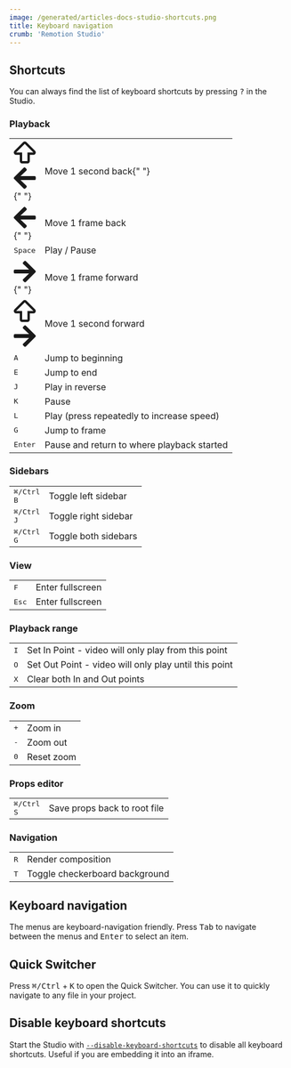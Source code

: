 ```yaml
---
image: /generated/articles-docs-studio-shortcuts.png
title: Keyboard navigation
crumb: 'Remotion Studio'
---
```


## Shortcuts

You can always find the list of keyboard shortcuts by pressing <kbd>?</kbd> in the Studio.

### Playback

<table>
<tr>
<td>
  <kbd>
    <svg viewBox="0 0 448 512" style={{ width: 10, display: "inline" }}>
      <path
        fill="currentColor"
        d="M48.048 304h73.798v128c0 26.51 21.49 48 48 48h108.308c26.51 0 48-21.49 48-48V304h73.789c42.638 0 64.151-51.731 33.941-81.941l-175.943-176c-18.745-18.745-49.137-18.746-67.882 0l-175.952 176C-16.042 252.208 5.325 304 48.048 304zM224 80l176 176H278.154v176H169.846V256H48L224 80z"
      ></path>
    </svg>
  </kbd>
  <div style={{ width: 2, display: "inline-block" }} />
  <kbd>
    <svg viewBox="0 0 448 512" style={{ width: 10, display: "inline" }}>
      <path
        fill="currentColor"
        d="M257.5 445.1l-22.2 22.2c-9.4 9.4-24.6 9.4-33.9 0L7 273c-9.4-9.4-9.4-24.6 0-33.9L201.4 44.7c9.4-9.4 24.6-9.4 33.9 0l22.2 22.2c9.5 9.5 9.3 25-.4 34.3L136.6 216H424c13.3 0 24 10.7 24 24v32c0 13.3-10.7 24-24 24H136.6l120.5 114.8c9.8 9.3 10 24.8.4 34.3z"
      ></path>
    </svg>
  </kbd>{" "}
  </td>
  <td>
  Move 1 second back{" "}
  </td>
  </tr>
  <tr>
  <td>
  <kbd>
    <svg viewBox="0 0 448 512" style={{ width: 10, display: "inline" }}>
      <path
        fill="currentColor"
        d="M257.5 445.1l-22.2 22.2c-9.4 9.4-24.6 9.4-33.9 0L7 273c-9.4-9.4-9.4-24.6 0-33.9L201.4 44.7c9.4-9.4 24.6-9.4 33.9 0l22.2 22.2c9.5 9.5 9.3 25-.4 34.3L136.6 216H424c13.3 0 24 10.7 24 24v32c0 13.3-10.7 24-24 24H136.6l120.5 114.8c9.8 9.3 10 24.8.4 34.3z"
      ></path>
    </svg>
  </kbd>{" "}
    </td>
  <td>
Move 1 frame back
  </td>
  </tr>
<tr>
<td>
  <kbd>Space</kbd> 
</td>
<td>Play / Pause</td>

</tr>
<tr>
<td>
  <kbd>
    <svg viewBox="0 0 448 512" style={{ width: 10, display: "inline" }}>
      <path
        fill="currentColor"
        d="M190.5 66.9l22.2-22.2c9.4-9.4 24.6-9.4 33.9 0L441 239c9.4 9.4 9.4 24.6 0 33.9L246.6 467.3c-9.4 9.4-24.6 9.4-33.9 0l-22.2-22.2c-9.5-9.5-9.3-25 .4-34.3L311.4 296H24c-13.3 0-24-10.7-24-24v-32c0-13.3 10.7-24 24-24h287.4L190.9 101.2c-9.8-9.3-10-24.8-.4-34.3z"
      ></path>
    </svg>
  </kbd>{" "}
</td>
<td>
  Move 1 frame forward
</td>
</tr>
<tr>
<td> <kbd>
    <svg viewBox="0 0 448 512" style={{ width: 10, display: "inline" }}>
      <path
        fill="currentColor"
        d="M48.048 304h73.798v128c0 26.51 21.49 48 48 48h108.308c26.51 0 48-21.49 48-48V304h73.789c42.638 0 64.151-51.731 33.941-81.941l-175.943-176c-18.745-18.745-49.137-18.746-67.882 0l-175.952 176C-16.042 252.208 5.325 304 48.048 304zM224 80l176 176H278.154v176H169.846V256H48L224 80z"
      ></path>
    </svg>
  </kbd>
  <div style={{ width: 2, display: "inline-block" }} />
  <kbd>
    <svg viewBox="0 0 448 512" style={{ width: 10, display: "inline" }}>
      <path
        fill="currentColor"
        d="M190.5 66.9l22.2-22.2c9.4-9.4 24.6-9.4 33.9 0L441 239c9.4 9.4 9.4 24.6 0 33.9L246.6 467.3c-9.4 9.4-24.6 9.4-33.9 0l-22.2-22.2c-9.5-9.5-9.3-25 .4-34.3L311.4 296H24c-13.3 0-24-10.7-24-24v-32c0-13.3 10.7-24 24-24h287.4L190.9 101.2c-9.8-9.3-10-24.8-.4-34.3z"
      ></path>
    </svg>
  </kbd>
</td>
<td>
  Move 1 second forward

</td>
</tr>

<tr>
<td>
<kbd>A</kbd>
</td>
<td>
Jump to beginning
</td>
</tr>
<tr>
<td>
<kbd>E</kbd>
</td>
<td>
Jump to end
</td>
</tr>
<tr>
<td>
<kbd>J</kbd>
</td>
<td>
Play in reverse
</td>
</tr>
<tr>
<td>
<kbd>K</kbd>
</td>
<td>
Pause
</td>
</tr>
<tr>
<td>
<kbd>L</kbd>
</td>
<td>
Play (press repeatedly to increase speed)
</td>
</tr>
<tr>
<td>
<kbd>G</kbd>
</td>
<td>
Jump to frame
</td>
</tr>
<tr>
<td>
<kbd>Enter</kbd>
</td>
<td>
Pause and return to where playback started
</td>
</tr>
</table>

### Sidebars

<table>
  <tr>
    <td>
      <kbd>⌘/Ctrl</kbd>
      <div style={{width: 2, display: 'inline-block'}} />
      <kbd>B</kbd>
    </td>
    <td>Toggle left sidebar</td>
  </tr>
  <tr>
    <td>
      <kbd>⌘/Ctrl</kbd>
      <div style={{width: 2, display: 'inline-block'}} />
      <kbd>J</kbd>
    </td>
    <td>Toggle right sidebar</td>
  </tr>
  <tr>
    <td>
      <kbd>⌘/Ctrl</kbd>
      <div style={{width: 2, display: 'inline-block'}} />
      <kbd>G</kbd>
    </td>
    <td>Toggle both sidebars</td>
  </tr>
</table>

### View

<table>
  <tr>
    <td>
      <kbd>F</kbd>
    </td>
    <td>Enter fullscreen</td>
  </tr>
  <tr>
    <td>
      <kbd>Esc</kbd>
    </td>
    <td>Enter fullscreen</td>
  </tr>
</table>

### Playback range

<table>
  <tr>
    <td>
      <kbd>I</kbd>
    </td>
    <td>Set In Point - video will only play from this point</td>
  </tr>
  <tr>
    <td>
      <kbd>O</kbd>
    </td>
    <td>Set Out Point - video will only play until this point</td>
  </tr>
  <tr>
    <td>
      <kbd>X</kbd>
    </td>
    <td>Clear both In and Out points</td>
  </tr>
</table>

### Zoom

<table>
  <tr>
    <td>
      <kbd>+</kbd>
    </td>
    <td>Zoom in</td>
  </tr>
  <tr>
    <td>
      <kbd>-</kbd>
    </td>
    <td>Zoom out</td>
  </tr>
  <tr>
    <td>
      <kbd>0</kbd>
    </td>
    <td>Reset zoom</td>
  </tr>
</table>

### Props editor

<table>
  <tr>
    <td>
      <kbd>⌘/Ctrl</kbd>
      <div style={{width: 2, display: 'inline-block'}} />
      <kbd>S</kbd>
    </td>
    <td>Save props back to root file</td>
  </tr>
</table>

### Navigation

<table>
  <tr>
    <td>
      <kbd>R</kbd>
    </td>
    <td>Render composition</td>
  </tr>
  <tr>
    <td>
      <kbd>T</kbd>
    </td>
    <td>Toggle checkerboard background</td>
  </tr>
</table>

## Keyboard navigation

The menus are keyboard-navigation friendly. Press <kbd>Tab</kbd> to navigate between the menus and <kbd>Enter</kbd> to select an item.

## Quick Switcher

Press <kbd>⌘/Ctrl</kbd> + <kbd>K</kbd> to open the Quick Switcher. You can use it to quickly navigate to any file in your project.

## Disable keyboard shortcuts

Start the Studio with [`--disable-keyboard-shortcuts`](/docs/cli/studio#--disable-keyboard-shortcuts) to disable all keyboard shortcuts. Useful if you are embedding it into an iframe.
